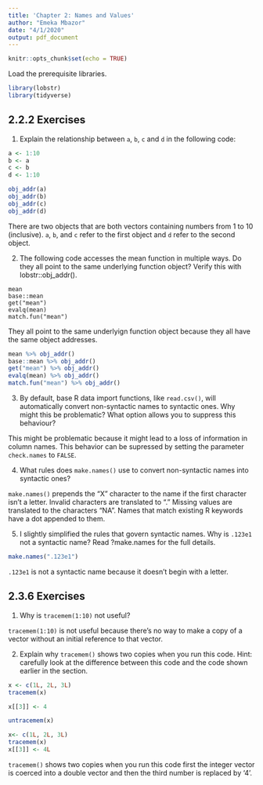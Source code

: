 ```yaml
---
title: 'Chapter 2: Names and Values'
author: "Emeka Mbazor"
date: "4/1/2020"
output: pdf_document
---
```


```r
knitr::opts_chunk$set(echo = TRUE)
```

Load the prerequisite libraries. 

```r
library(lobstr)
library(tidyverse)
```

## 2.2.2 Exercises 

1. Explain the relationship between `a`, `b`, `c` and `d` in the following code:

```r
a <- 1:10
b <- a
c <- b
d <- 1:10

obj_addr(a)
obj_addr(b)
obj_addr(c)
obj_addr(d)
```

There are two objects that are both vectors containing numbers from 1 to 10 (inclusive). `a`, `b`, and `c` refer to the first object and `d` refer to the second object. 

2. The following code accesses the mean function in multiple ways. Do they all point to the same underlying function object? Verify this with lobstr::obj_addr().

```
mean
base::mean
get("mean")
evalq(mean)
match.fun("mean")
```

They all point to the same underlyign function object because they all have the same object addresses.

```r
mean %>% obj_addr()
base::mean %>% obj_addr()
get("mean") %>% obj_addr()
evalq(mean) %>% obj_addr()
match.fun("mean") %>% obj_addr()
```

3. By default, base R data import functions, like `read.csv()`, will automatically convert non-syntactic names to syntactic ones. Why might this be problematic? What option allows you to suppress this behaviour?

This might be problematic because it might lead to a loss of information in column names. This behavior can be supressed by setting the parameter `check.names` to `FALSE`.

4. What rules does `make.names()` use to convert non-syntactic names into syntactic ones?

`make.names()` prepends the "X" character to the name if the first character isn't a letter. Invalid characters are translated to "." Missing values are translated to the characters "NA". Names that match existing R keywords have a dot appended to them. 

5. I slightly simplified the rules that govern syntactic names. Why is `.123e1` not a syntactic name? Read ?make.names for the full details.

```r
make.names(".123e1")
```

`.123e1` is not a syntactic name because it doesn't begin with a letter.

## 2.3.6 Exercises

1. Why is `tracemem(1:10)` not useful?

`tracemem(1:10)` is not useful because there's no way to make a copy of a vector without an initial reference to that vector.

2. Explain why `tracemem()` shows two copies when you run this code. Hint: carefully look at the difference between this code and the code shown earlier in the section.

```r
x <- c(1L, 2L, 3L)
tracemem(x)

x[[3]] <- 4

untracemem(x)

x<- c(1L, 2L, 3L)
tracemem(x)
x[[3]] <- 4L
```

`tracemem()` shows two copies when you run this code first the integer vector is coerced into a double vector and then the third number is replaced by '4'.


